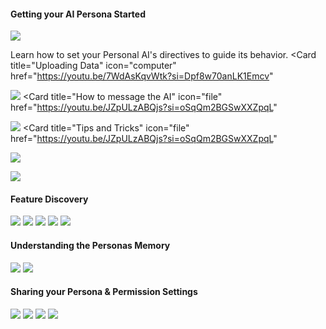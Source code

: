 

#### Getting your AI Persona Started  


<CardGroup cols={2}>
  <Card
    title="Setting a Directive"
    icon="sparkle"
    href="https://https://youtu.be/ph2twi1KKro?si=45ScQpI8Bm09VWzx"
  >

   <img
  src="/images/vl1.png"
/>

Learn how to set your Personal AI's directives to guide its behavior.
  </Card>
  <Card
    title="Uploading Data"
    icon="computer"
    href="https://youtu.be/7WdAsKqvWtk?si=Dpf8w70anLK1Emcv"
  >
   <img
  src="/images/vl2.png"
/>
  </Card>
</CardGroup>
<CardGroup cols={2}>
  <Card
    title="How to message the AI"
    icon="file"
    href="https://youtu.be/JZpULzABQjs?si=oSqQm2BGSwXXZpqL"
  >
   <img
  src="/images/vl3.png"
/>
  </Card>
  <Card
    title="Tips and Tricks"
    icon="file"
    href="https://youtu.be/JZpULzABQjs?si=oSqQm2BGSwXXZpqL"
  >
   <img
  src="/images/vl4.png"
/>
  </Card>
</CardGroup>

<CardGroup cols={2}>
  <Card
    title="Easy Use Case Examples"
    icon="file"
    href="https://youtu.be/JZpULzABQjs?si=oSqQm2BGSwXXZpqL"
  >
   <img
  src="/images/vl5.png"
/>
  </Card>
</CardGroup>


#### Feature Discovery 


<CardGroup cols={2}>
  <Card
    title="Citing Specific Files in the Memory"
    icon="sparkle"
    href="https://https://youtu.be/ph2twi1KKro?si=45ScQpI8Bm09VWzx"
  >
   <img
  src="/images/vl6.png"
/>
  </Card>
  <Card
    title="What are Personal Scores & Response Thresholds?"
    icon="computer"
    href="https://youtu.be/7WdAsKqvWtk?si=Dpf8w70anLK1Emcv"
  >
   <img
  src="/images/vl7.png"
/>
  </Card>
</CardGroup>
<CardGroup cols={2}>
  <Card
    title="How to Use Sitemap and URL Memory Upload"
    icon="file"
    href="https://youtu.be/JZpULzABQjs?si=oSqQm2BGSwXXZpqL"
  >
   <img
  src="/images/vl8.png"
/>
  </Card>
  <Card
    title="How to Sync Data Through Native Integrations"
    icon="file"
    href="https://youtu.be/JZpULzABQjs?si=oSqQm2BGSwXXZpqL"
  >
   <img
  src="/images/vl9.png"
/>
  </Card>
</CardGroup>

<CardGroup cols={2}>
  <Card
    title="DMs vs Channels"
    icon="file"
    href="https://youtu.be/JZpULzABQjs?si=oSqQm2BGSwXXZpqL"
  >
   <img
  src="/images/vl10.png"
/>
  </Card>
</CardGroup>


#### Understanding the Personas Memory


<CardGroup cols={2}>
  <Card
    title="Memory Sourcing and How to Search the Memory Stack"
    icon="sparkle"
    href="https://https://youtu.be/ph2twi1KKro?si=45ScQpI8Bm09VWzx"
  >
   <img
  src="/images/vl11.png"
/>
  </Card>
  <Card
    title="How to Stack Messages to Memory"
    icon="computer"
    href="https://youtu.be/7WdAsKqvWtk?si=Dpf8w70anLK1Emcv"
  >
   <img
  src="/images/vl12.png"
/>
  </Card>
</CardGroup>


#### Sharing your Persona & Permission Settings 

<CardGroup cols={2}>
  <Card
    title="How to Navigate the Channel Menu"
    icon="sparkle"
    href="https://https://youtu.be/ph2twi1KKro?si=45ScQpI8Bm09VWzx"
  >
   <img
  src="/images/vl13.png"
/>
  </Card>
  <Card
    title="The Difference Between Persona and Channel Directives"
    icon="computer"
    href="https://youtu.be/7WdAsKqvWtk?si=Dpf8w70anLK1Emcv"
  >
   <img
  src="/images/vl14.png"
/>
  </Card>
</CardGroup>

<CardGroup cols={2}>
  <Card
    title="How to Navigate the Workspace Settings"
    icon="sparkle"
    href="https://https://youtu.be/ph2twi1KKro?si=45ScQpI8Bm09VWzx"
  >
   <img
  src="/images/vl15.png"
/>
  </Card>
  <Card
    title="How to Change your Permission Settings"
    icon="computer"
    href="https://youtu.be/7WdAsKqvWtk?si=Dpf8w70anLK1Emcv"
  >
   <img
  src="/images/vl16.png"
/>
  </Card>
</CardGroup>






